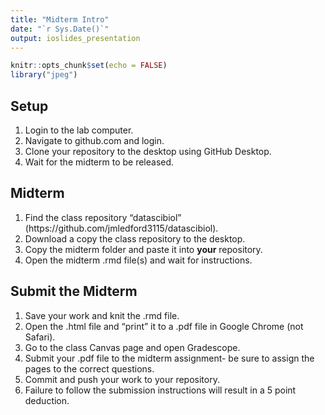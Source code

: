```yaml
---
title: "Midterm Intro"
date: "`r Sys.Date()`"
output: ioslides_presentation
---
```


```r
knitr::opts_chunk$set(echo = FALSE)
library("jpeg")
```

## Setup
1. Login to the lab computer.    
2. Navigate to github.com and login.  
3. Clone your repository to the desktop using GitHub Desktop.  
4. Wait for the midterm to be released.  

## Midterm
1. Find the class repository "datascibiol" (https://github.com/jmledford3115/datascibiol).   
2. Download a copy the class repository to the desktop.  
3. Copy the midterm folder and paste it into **your** repository.  
4. Open the midterm .rmd file(s) and wait for instructions.  

## Submit the Midterm
1. Save your work and knit the .rmd file.  
2. Open the .html file and "print" it to a .pdf file in Google Chrome (not Safari).    
3. Go to the class Canvas page and open Gradescope.  
4. Submit your .pdf file to the midterm assignment- be sure to assign the pages to the correct questions.  
5. Commit and push your work to your repository.  
6. Failure to follow the submission instructions will result in a 5 point deduction.  